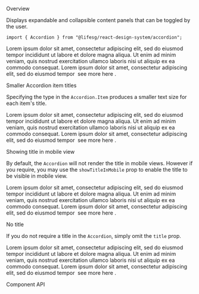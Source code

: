 
<Meta title="Modules/Accordion" component={Accordion} />

<Title>Accordion</Title>

<Secondary>Overview</Secondary>

Displays expandable and collapsible content panels that can be toggled by the user.

```tsx
import { Accordion } from "@lifesg/react-design-system/accordion";
```

<Canvas>
    <Story name="Accordion">
        <Accordion title="My Accordion">
            <Accordion.Item title="This is the first item">
                <Text.Body>
                    Lorem ipsum dolor sit amet, consectetur adipiscing elit, sed
                    do eiusmod tempor incididunt ut labore et dolore magna
                    aliqua. Ut enim ad minim veniam, quis nostrud exercitation
                    ullamco laboris nisi ut aliquip ex ea commodo consequat.
                </Text.Body>
            </Accordion.Item>
            <Accordion.Item title="This is the second item">
                <Text.Body>
                    Lorem ipsum dolor sit amet, consectetur adipiscing elit, sed
                    do eiusmod tempor&nbsp;
                    <Text.Hyperlink.Default
                        href="https://www.google.com"
                        target="_blank"
                    >
                        see more here
                    </Text.Hyperlink.Default>.
                </Text.Body>
            </Accordion.Item>
        </Accordion>
    </Story>
</Canvas>

<Heading3>Smaller Accordion item titles</Heading3>

Specifying the type in the `Accordion.Item` produces a smaller text size for each item's title.

<Preview>
    <Story name="Small Accordion item title">
        <Accordion title="Small Accordion item title">
            <Accordion.Item title="This is the first item" type="small">
                <Text.Body>
                    Lorem ipsum dolor sit amet, consectetur adipiscing elit, sed
                    do eiusmod tempor incididunt ut labore et dolore magna
                    aliqua. Ut enim ad minim veniam, quis nostrud exercitation
                    ullamco laboris nisi ut aliquip ex ea commodo consequat.
                </Text.Body>
            </Accordion.Item>
            <Accordion.Item title="This is the second item" type="small">
                <Text.Body>
                    Lorem ipsum dolor sit amet, consectetur adipiscing elit, sed
                    do eiusmod tempor&nbsp;
                    <Text.Hyperlink.Default
                        href="https://www.google.com"
                        target="_blank"
                    >
                        see more here
                    </Text.Hyperlink.Default>.
                </Text.Body>
            </Accordion.Item>
        </Accordion>
    </Story>
</Preview>

<Heading3>Showing title in mobile view</Heading3>

By default, the `Accordion` will not render the title in mobile views. However if you require, you may
use the `showTitleInMobile` prop to enable the title to be visible in mobile view.

<Preview>
    <Story name="Title shown in mobile">
        <Accordion title="Title in mobile too" showTitleInMobile>
            <Accordion.Item title="This is the first item">
                <Text.Body>
                    Lorem ipsum dolor sit amet, consectetur adipiscing elit, sed
                    do eiusmod tempor incididunt ut labore et dolore magna
                    aliqua. Ut enim ad minim veniam, quis nostrud exercitation
                    ullamco laboris nisi ut aliquip ex ea commodo consequat.
                </Text.Body>
            </Accordion.Item>
            <Accordion.Item title="This is the second item">
                <Text.Body>
                    Lorem ipsum dolor sit amet, consectetur adipiscing elit, sed
                    do eiusmod tempor&nbsp;
                    <Text.Hyperlink.Default
                        href="https://www.google.com"
                        target="_blank"
                    >
                        see more here
                    </Text.Hyperlink.Default>.
                </Text.Body>
            </Accordion.Item>
        </Accordion>
    </Story>
</Preview>

<Heading3>No title</Heading3>

If you do not require a title in the `Accordion`, simply omit the `title` prop.

<Preview>
    <Story name="No title">
        <Accordion>
            <Accordion.Item title="This is the first item">
                <Text.Body>
                    Lorem ipsum dolor sit amet, consectetur adipiscing elit, sed
                    do eiusmod tempor incididunt ut labore et dolore magna
                    aliqua. Ut enim ad minim veniam, quis nostrud exercitation
                    ullamco laboris nisi ut aliquip ex ea commodo consequat.
                </Text.Body>
            </Accordion.Item>
            <Accordion.Item title="This is the second item">
                <Text.Body>
                    Lorem ipsum dolor sit amet, consectetur adipiscing elit, sed
                    do eiusmod tempor&nbsp;
                    <Text.Hyperlink.Default
                        href="https://www.google.com"
                        target="_blank"
                    >
                        see more here
                    </Text.Hyperlink.Default>.
                </Text.Body>
            </Accordion.Item>
        </Accordion>
    </Story>
</Preview>

<Secondary>Component API</Secondary>

<PropsTable />
